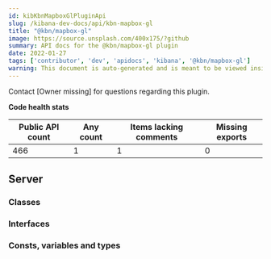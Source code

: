 ```yaml
---
id: kibKbnMapboxGlPluginApi
slug: /kibana-dev-docs/api/kbn-mapbox-gl
title: "@kbn/mapbox-gl"
image: https://source.unsplash.com/400x175/?github
summary: API docs for the @kbn/mapbox-gl plugin
date: 2022-01-27
tags: ['contributor', 'dev', 'apidocs', 'kibana', '@kbn/mapbox-gl']
warning: This document is auto-generated and is meant to be viewed inside our experimental, new docs system. Reach out in #docs-engineering for more info.
---
```




Contact [Owner missing] for questions regarding this plugin.

**Code health stats**

| Public API count  | Any count | Items lacking comments | Missing exports |
|-------------------|-----------|------------------------|-----------------|
| 466 | 1 | 1 | 0 |

## Server

### Classes
<DocDefinitionList data={kbnMapboxGlObj.server.classes}/>

### Interfaces
<DocDefinitionList data={kbnMapboxGlObj.server.interfaces}/>

### Consts, variables and types
<DocDefinitionList data={kbnMapboxGlObj.server.misc}/>

